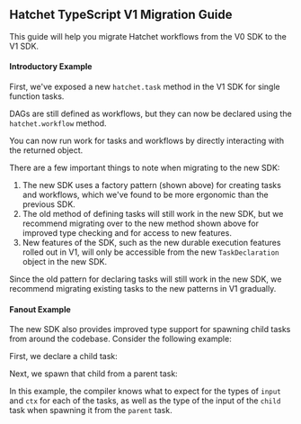 

## Hatchet TypeScript V1 Migration Guide

This guide will help you migrate Hatchet workflows from the V0 SDK to the V1 SDK.

#### Introductory Example

First, we've exposed a new `hatchet.task` method in the V1 SDK for single function tasks.

<Snippet src={snippets.typescript.simple.workflow.all} />

DAGs are still defined as workflows, but they can now be declared using the `hatchet.workflow` method.

<Snippet src={snippets.typescript.dag.workflow.declaring_a_dag_workflow} />

You can now run work for tasks and workflows by directly interacting with the returned object.

<Snippet src={snippets.typescript.simple.run.running_a_task} />

There are a few important things to note when migrating to the new SDK:

1. The new SDK uses a factory pattern (shown above) for creating tasks and workflows, which we've found to be more ergonomic than the previous SDK.
2. The old method of defining tasks will still work in the new SDK, but we recommend migrating over to the new method shown above for improved type checking and for access to new features.
3. New features of the SDK, such as the new durable execution features rolled out in V1, will only be accessible from the new `TaskDeclaration` object in the new SDK.

Since the old pattern for declaring tasks will still work in the new SDK, we recommend migrating existing tasks to the new patterns in V1 gradually.

#### Fanout Example

The new SDK also provides improved type support for spawning child tasks from around the codebase. Consider the following example:

First, we declare a child task:

<Snippet src={snippets.typescript.child_workflows.workflow.declaring_a_child} />

Next, we spawn that child from a parent task:

<Snippet
  src={snippets.typescript.child_workflows.workflow.declaring_a_parent}
/>

In this example, the compiler knows what to expect for the types of `input` and `ctx` for each of the tasks, as well as the type of the input of the `child` task when spawning it from the `parent` task.
